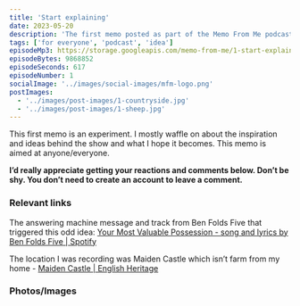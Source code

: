 ```yaml
---
title: 'Start explaining'
date: 2023-05-20
description: 'The first memo posted as part of the Memo From Me podcast series where Stuart explains the concept and inspiration for the show. This memo is for anyone.'
tags: ['for everyone', 'podcast', 'idea']
episodeMp3: https://storage.googleapis.com/memo-from-me/1-start-explaining.mp3
episodeBytes: 9868852
episodeSeconds: 617
episodeNumber: 1
socialImage: '../images/social-images/mfm-logo.png'
postImages:
  - '../images/post-images/1-countryside.jpg'
  - '../images/post-images/1-sheep.jpg'
---
```



This first memo is an experiment. I mostly waffle on about the inspiration and ideas behind the show and what I hope it becomes. This memo is aimed at anyone/everyone.

**I’d really appreciate getting your reactions and comments below. Don’t be shy. You don’t need to create an account to leave a comment.**

### Relevant links

The answering machine message and track from Ben Folds Five that triggered this odd idea: [Your Most Valuable Possession - song and lyrics by Ben Folds Five | Spotify](https://open.spotify.com/track/6oeoKwJOhlAG5lCzQScHww)

The location I was recording was Maiden Castle which isn’t farm from my home - [Maiden Castle | English Heritage](https://www.english-heritage.org.uk/visit/places/maiden-castle/)

### Photos/Images

<GatsbyImage
  alt="Stunning views of the dorset countryside as taken from the southern ramparts of Maiden Castle!"
  image={getImage(props.data.mdx.frontmatter.postImages[0])}
  className="imageFull"
/>

<GatsbyImage
  alt="Some of my early listeners seen, spotted on my walk!"
  title="Stunning views of the dorset countryside as taken from the southern ramparts of Maiden Castle!"
  image={getImage(props.data.mdx.frontmatter.postImages[1])}
  className="imageFull"
/>
